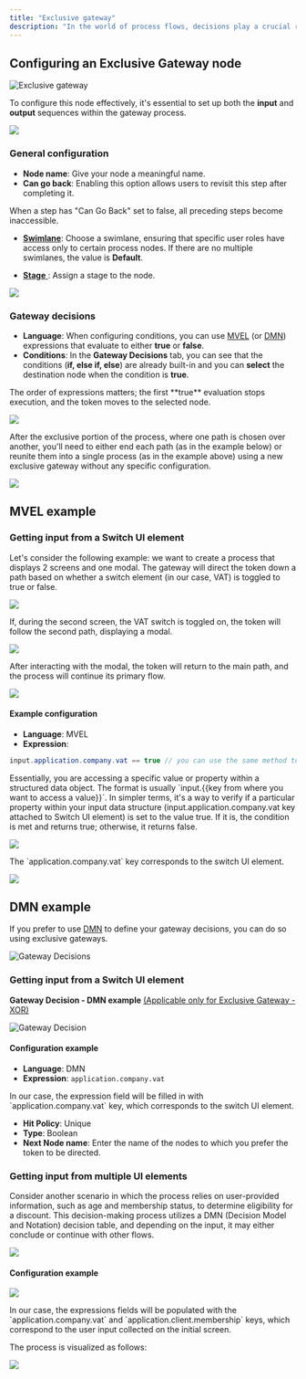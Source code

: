 ```yaml
---
title: "Exclusive gateway"
description: "In the world of process flows, decisions play a crucial role, and that's where the Exclusive Gateway comes into play. This powerful tool enables you to create conditional pathways with ease."
---
```


## Configuring an Exclusive Gateway node

<Frame>

![Exclusive gateway](https://s3.eu-west-1.amazonaws.com/docx.flowx.ai/building-blocks/node/gateway_exclusive.png#center)

</Frame>

To configure this node effectively, it's essential to set up both the **input** and **output** sequences within the gateway process.

![](https://s3.eu-west-1.amazonaws.com/docx.flowx.ai/release34/gateway_exclusive_diagram.png)

### General configuration

* **Node name**: Give your node a meaningful name.
* **Can go back**: Enabling this option allows users to revisit this step after completing it.

<Info>
When a step has "Can Go Back" set to false, all preceding steps become inaccessible.
</Info>

* [**Swimlane**](../../platform-deep-dive/user-roles-management/swimlanes): Choose a swimlane, ensuring that specific user roles have access only to certain process nodes. If there are no multiple swimlanes, the value is **Default**.

* [**Stage** ](../../platform-deep-dive/plugins/custom-plugins/task-management/using-stages): Assign a stage to the node.

![](https://s3.eu-west-1.amazonaws.com/docx.flowx.ai/building-blocks/node/gateway_exclusive_stages.png)

### Gateway decisions

* **Language**: When configuring conditions, you can use [MVEL](3.x/docs/platform-overview/frameworks-and-standards/business-process-industry-standards/intro-to-mvel) (or [DMN](#dmn-example)) expressions that evaluate to either **true** or **false**.
* **Conditions**: In the **Gateway Decisions** tab, you can see that the conditions (**if, else if, else**) are already built-in and you can **select** the destination node when the condition is **true**.

<Warning>
The order of expressions matters; the first **true** evaluation stops execution, and the token moves to the selected node.
</Warning>

![](https://s3.eu-west-1.amazonaws.com/docx.flowx.ai/release34/gateway_rule.png)

After the exclusive portion of the process, where one path is chosen over another, you'll need to either end each path (as in the example below) or reunite them into a single process (as in the example above) using a new exclusive gateway without any specific configuration.

![](https://s3.eu-west-1.amazonaws.com/docx.flowx.ai/release34/end_other_FLOW.png)

## MVEL example

### Getting input from a Switch UI element

Let's consider the following example: we want to create a process that displays 2 screens and one modal. The gateway will direct the token down a path based on whether a switch element (in our case, VAT) is toggled to true or false.

![](https://s3.eu-west-1.amazonaws.com/docx.flowx.ai/release34/vat_example.png)

If, during the second screen, the VAT switch is toggled on, the token will follow the second path, displaying a modal.

![](https://s3.eu-west-1.amazonaws.com/docx.flowx.ai/release34/vat_on.gif) 

After interacting with the modal, the token will return to the main path, and the process will continue its primary flow.

![](https://s3.eu-west-1.amazonaws.com/docx.flowx.ai/release34/process_run_xor.png)

#### Example configuration

* **Language**: MVEL 
* **Expression**: 

```java
input.application.company.vat == true // you can use the same method to access a value for other supported scripts in our platform: JavaScript, Python and Groovy
```

<Info>
Essentially, you are accessing a specific value or property within a structured data object. The format is usually `input.{{key from where you want to access a value}}`. In simpler terms, it's a way to verify if a particular property within your input data structure (input.application.company.vat key attached to Switch UI element) is set to the value true. If it is, the condition is met and returns true; otherwise, it returns false.
</Info>

![](https://s3.eu-west-1.amazonaws.com/docx.flowx.ai/release34/config_example_xor.png)

<Info>
The `application.company.vat` key corresponds to the switch UI element.

![](https://s3.eu-west-1.amazonaws.com/docx.flowx.ai/release34/VAT_key.png)
</Info>

## DMN example

If you prefer to use [DMN](../../platform-overview/frameworks-and-standards/business-process-industry-standards/intro-to-dmn) to define your gateway decisions, you can do so using exclusive gateways.

![Gateway Decisions](https://s3.eu-west-1.amazonaws.com/docx.flowx.ai/release34/dmn_gif.gif)

### Getting input from a Switch UI element 

**Gateway Decision - DMN example** [(Applicable only for Exclusive Gateway - XOR)](./exclusive-gateway-node)

![Gateway Decision](https://s3.eu-west-1.amazonaws.com/docx.flowx.ai/release34/xor_dmn_decision.png)

#### Configuration example

* **Language**: DMN
* **Expression**: `application.company.vat`

<Info>
In our case, the expression field will be filled in with `application.company.vat` key, which corresponds to the switch UI element.
</Info>

* **Hit Policy**: Unique
* **Type**: Boolean
* **Next Node name**: Enter the name of the nodes to which you prefer the token to be directed.

### Getting input from multiple UI elements 

Consider another scenario in which the process relies on user-provided information, such as age and membership status, to determine eligibility for a discount. This decision-making process utilizes a DMN (Decision Model and Notation) decision table, and depending on the input, it may either conclude or continue with other flows.

![](https://s3.eu-west-1.amazonaws.com/docx.flowx.ai/release34/dmn_input.gif)

#### Configuration example

![](https://s3.eu-west-1.amazonaws.com/docx.flowx.ai/release34/dmn_multiple_UI_elements.png)

<Info>
In our case, the expressions fields will be populated with the `application.company.vat` and `application.client.membership` keys, which correspond to the user input collected on the initial screen.
</Info>

The process is visualized as follows:

![](https://s3.eu-west-1.amazonaws.com/docx.flowx.ai/release34/dmn_example.gif)